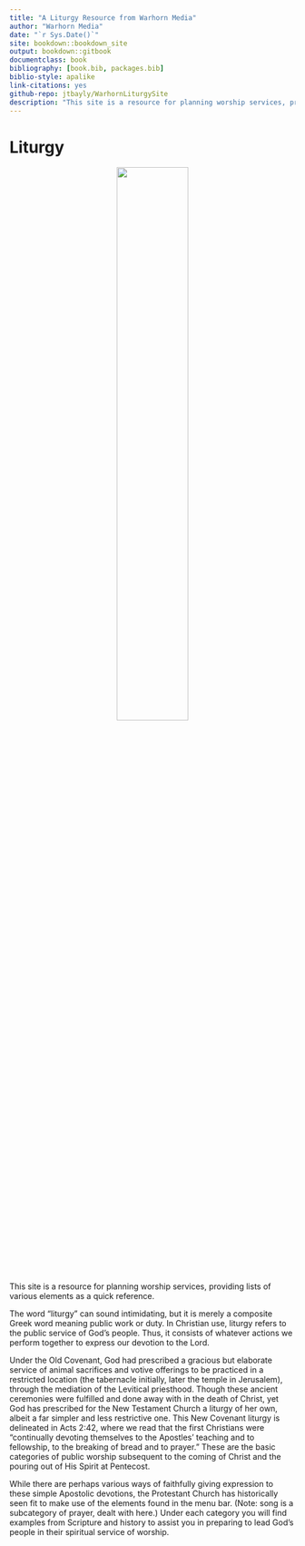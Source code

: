 ```yaml
--- 
title: "A Liturgy Resource from Warhorn Media"
author: "Warhorn Media"
date: "`r Sys.Date()`"
site: bookdown::bookdown_site
output: bookdown::gitbook
documentclass: book
bibliography: [book.bib, packages.bib]
biblio-style: apalike
link-citations: yes
github-repo: jtbayly/WarhornLiturgySite
description: "This site is a resource for planning worship services, providing lists of various elements as a quick reference."
---
```


# Liturgy {-}

<center>![](images/warhornlogo.png){ width=50% }</center>

This site is a resource for planning worship services, providing lists of various elements as a quick reference. 

The word "liturgy" can sound intimidating, but it is merely a composite Greek word meaning public work or duty. In Christian use, liturgy refers to the public service of God’s people. Thus, it consists of whatever actions we perform together to express our devotion to the Lord.

Under the Old Covenant, God had prescribed a gracious but elaborate service of animal sacrifices and votive offerings to be practiced in a restricted location (the tabernacle initially, later the temple in Jerusalem), through the mediation of the Levitical priesthood. Though these ancient ceremonies were fulfilled and done away with in the death of Christ, yet God has prescribed for the New Testament Church a liturgy of her own, albeit a far simpler and less restrictive one. This New Covenant liturgy is delineated in Acts 2:42, where we read that the first Christians were “continually devoting themselves to the Apostles’ teaching and to fellowship, to the breaking of bread and to prayer.” These are the basic categories of public worship subsequent to the coming of Christ and the pouring out of His Spirit at Pentecost.

While there are perhaps various ways of faithfully giving expression to these simple Apostolic devotions, the Protestant Church has historically seen fit to make use of the elements found in the menu bar. (Note: song is a subcategory of prayer, dealt with here.) Under each category you will find examples from Scripture and history to assist you in preparing to lead God's people in their spiritual service of worship. 
